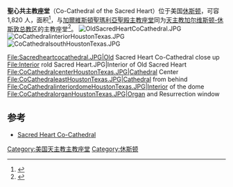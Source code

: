 {{Infobox church
| name                   = 聖心共主教座堂
| image                  = CoCathedralsoutheastHoustonTexas.JPG
| latd                   = 29 
| latm                   = 44
| lats                   = 57.84
| latNS                  = N
| longd                  = 95
| longm                  = 22
| longs                  = 6.74
| longEW                 = W
| location               = 美国[[休斯顿|休斯顿]]
| denomination           = [[罗马天主教|罗马天主教]]
| website                = [https://web.archive.org/web/20080910004453/http://www.sacredhearthouston.org/ www.sacredhearthouston.org]
| founded date           = 1896
| dedication             = 耶稣圣心
| dedicated date         = 2008年4月2日
| completed date         = 2008
| construction cost      = $49 million
| capacity               = 1,820
| width nave             = {{convert|72|ft|m|0}} 
| dome quantity          =1
| spire quantity         =1
| spire height           = {{convert|117|ft|m|0}} 
| diocese                = [[天主教加尔维斯顿-休斯敦总教区|天主教加尔维斯顿-休斯敦总教区]]
}}
'''聖心共主教座堂'''（Co-Cathedral of the Sacred Heart）位于美国[[休斯顿|休斯顿]]，可容1,820 人，面积{{convert|32000|sqft|m2|sing=on}}<ref>{{Cite news| title=Co-Cathedral of the Sacred Heart| author=Linda Mastaglio| url=http://www.highbeam.com/doc/1G1-174321128.html| date=4 February 2008| work=Texas Contractor| publisher=HighBeam Research| accessdate=2012-01-04| archive-url=https://web.archive.org/web/20150329175001/http://www.highbeam.com/doc/1G1-174321128.html| archive-date=2015-03-29| dead-url=yes}}</ref>，与[[加爾維斯頓|加爾維斯頓]][[聖瑪利亞聖殿主教座堂_(加爾維斯頓)|聖瑪利亞聖殿主教座堂]]同为[[天主教加尔维斯顿-休斯敦总教区|天主教加尔维斯顿-休斯敦总教区]]的主教座堂<ref name="ziegler">{{Cite web| accessdate=2012-01-04| title=Co-Cathedral of The Sacred Heart| url=http://www.zieglercooper.com/projects.asp?indid=44&projid=45| publisher=Ziegler Cooper| deadurl=yes| archiveurl=https://web.archive.org/web/20120211104708/http://www.zieglercooper.com/projects.asp?indid=44&projid=45| archivedate=2012-02-11}}</ref>。
[[File:OldSacredHeartCoCathedral.JPG|thumb]]
[[Image:CoCathedralinteriorHoustonTexas.JPG|thumb]]
<!-- 檔案不存在 [[Image:Co-CathedraloftheSacredHeartinHoustonJesusstainedglassbacklit.jpg|thumb]] ，可從英文維基百科取得 -->
[[File:CoCathedralsouthHoustonTexas.JPG|thumb]]
<gallery>
File:Sacredheartcocathedral.JPG|Old Sacred Heart Co-Cathedral close up
File:Interior rold Sacred Heart.JPG|Interior of Old Sacred Heart
File:CoCathedralcenterHoustonTexas.JPG|Cathedral Center
File:CoCathedraleastHoustonTexas.JPG|Cathedral from behind
File:CoCathedralinteriordomeHoustonTexas.JPG|Interior of the dome 
File:CoCathedralorganHoustonTexas.JPG|Organ and Resurrection window
</gallery>

==参考==
{{Reflist|2}}
*[https://web.archive.org/web/20080910004453/http://www.sacredhearthouston.org/ Sacred Heart Co-Cathedral]
{{美国天主教主教座堂}}
{{coord|29.7494|-95.368538|type:landmark_region:US-TX|display=title|name=Co-Cathedral of the Sacred Heart, Houston}}
[[Category:美国天主教主教座堂|Category:美国天主教主教座堂]]
[[Category:休斯顿|Category:休斯顿]]
